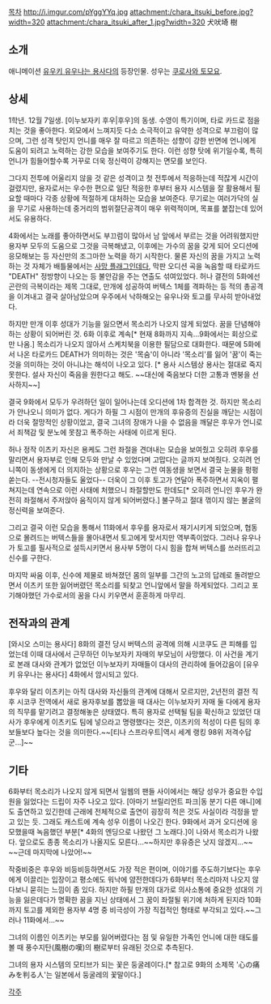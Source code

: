 [[목차]]
http://i.imgur.com/pYggYYq.jpg
attachment:/chara_itsuki_before.jpg?width=320 attachment:/chara_itsuki_after_1.jpg?width=320
犬吠埼 樹

== 소개 ==
애니메이션 [[유우키 유우나는 용사다]]의 등장인물. 성우는 [[쿠로사와 토모요]]. 

== 상세 ==
1학년. 12월 7일생. [이누보자키 후우|후우]의 동생. 수영이 특기이며, 타로 카드로 점을 치는 것을 좋아한다. 외모에서 느껴지듯 다소 소극적이고 유약한 성격으로 부끄럼이 많으며, 그런 성격 탓인지 언니를 매우 잘 따르고 의존하는 성향이 강한 반면에 언니에게 도움이 되려고 노력하는 강한 모습을 보여주기도 한다. 이런 성향 탓에 위기일수록, 특히 언니가 힘들어할수록 거꾸로 더욱 정신력이 강해지는 면모를 보인다.   

그다지 전투에 어울리지 않을 것 같은 성격이고 첫 전투에서 적응하는데 적잖게 시간이 걸렸지만, 용자로서는 우수한 편으로 일단 적응한 후부터 용자 시스템을 잘 활용해서 필요할 때마다 각종 상황에 적절하게 대처하는 모습을 보여준다. 무기로는 여러가닥의 실을 무기로 사용하는데 중거리의 범위절단공격이 매우 위력적이며, 목표를 붙잡는데 있어서도 유용하다. 

4화에서는 노래를 좋아하면서도 부끄럼이 많아서 남 앞에서 부르는 것을 어려워했지만 용자부 모두의 도움으로 그것을 극복해냈고, 이후에는 가수의 꿈을 갖게 되어 오디션에 응모해보는 등 자신만의 조그마한 노력을 하기 시작한다. 물론 자신의 꿈을 가지고 노력하는 것 자체가 배틀물에서는 [[사망 플래그]]인데다, 막판 오디션 곡을 녹음할 때 타로카드 "DEATH" 정방향이 나오는 등 불안감을 주는 연출도 섞여있었다. 허나 결전의 5화에선 곤란의 극복이라는 제목 그대로, 만개에 성공하여 버텍스 1체를 격파하는 등 적의 총공격을 이겨내고 결국 살아남았으며 우주에서 낙하해오는 유우나와 토고를 무사히 받아내었다.

하지만 만개 이후 성대가 기능을 잃으면서 목소리가 나오지 않게 되었다. 꿈을 단념해야 하는 상황이 되어버린 것. 6화 이후로 계속[* 현재 8화까지 지속...9화에서는 회상으로만 나옴.] 목소리가 나오지 않아서 스케치북을 이용한 필담으로 대화한다. 때문에 5화에서 나온 타로카드 DEATH가 의미하는 것은 '목숨'이 아니라 '목소리'를 잃어 '꿈'이 죽는것을 의미하는 것이 아니냐는 해석이 나오고 있다. [* 용사 시스템상 용사는 절대로 죽지 못한다. 설사 자신이 죽음을 원한다고 해도. ~~대신에 죽음보다 더한 고통과 멘붕을 선사하지~~] 

결국 9화에서 모두가 우려하던 일이 일어나는데 오디션에 1차 합격한 것. 하지만 목소리가 안나오니 의미가 없다. 게다가 하필 그 시점이 만개의 후유증의 진실을 깨닫는 시점이라 더욱 절망적인 상황이었고, 결국 그녀의 장애가 나을 수 없음을 깨달은 후우가 언니로서 죄책감 및 분노에 못참고 폭주하는 사태에 이르게 된다.

허나 정작 이츠키 자신은 용케도 그런 좌절을 견뎌내는 모습을 보여줬고 오히려 후우를 말리면서 용자부로 인해 모두와 만날 수 있었다며 고맙다는 글까지 보여줬다. 오히려 언니쪽이 동생에게 더 의지하는 상황으로 후우는 그런 여동생을 보면서 결국 눈물을 펑펑 쏟는다. --전시청자들도 울었다-- 더욱이 그 이후 토고가 연달아 폭주하면서 지옥이 펼쳐지는데 연속으로 이런 사태에 처했으니 좌절할만도 한데도[* 오히려 언니인 후우가 완전히 좌절해서 주저앉아 움직이지 않게 되어버렸다.] 불구하고 절대 꺾이지 않는 불굴의 정신력을 보여준다. 

그리고 결국 이런 모습을 통해서 11화에서 후우를 용자로서 재기시키게 되었으며, 협동으로 몰려드는 버텍스들을 몰아내면서 토고에게 맞서지만 역부족이었다. 그러나 유우나가 토고를 필사적으로 설득시키면서 용사부 5명이 다시 힘을 합쳐 버텍스를 쓰러뜨리고 신수를 구한다.

마지막 싸움 이후, 신수에 제물로 바쳐졌던 몸의 일부를 그간의 노고의 답례로 돌려받으면서 이츠키 또한 잃어버렸던 목소리를 되찾고 언니앞에서 말을 하게되었다. 그리고 포기해야했던 가수로서의 꿈을 다시 키우면서 훈훈하게 마무리.

== 전작과의 관계 ==
[와시오 스미는 용사다] 8화의 결전 당시 버텍스의 공격에 의해 시코쿠도 큰 피해를 입었는데 이때 대사에서 근무하던 이누보자키 자매의 부모님이 사망했다. 이 사건을 계기로 본래 대사와 관계가 없었던 이누보자키 자매들이 대사의 관리하에 들어갔음이 [유우키 유우나는 용사다] 4화에서 암시되고 있다. 

후우와 달리 이츠키는 아직 대사와 자신들의 관계에 대해서 모르지만, 2년전의 결전 직후 시코쿠 전역에서 새로 용자후보를 뽑았을 때 대사는 이누보자키 자매 둘 다에게 용자의 직무를 맡기려고 결정해놓은 상태였다. 특히 용자로 선택될 팀을 확신하고 있었던 대사가 후우에게 이츠키도 팀에 넣으라고 명령했다는 것은, 이츠키의 적성이 다른 팀의 후보들보다 높다는 것을 의미한다.~~[티나 스프라우트|역시 세계 랭킹 98위 저격수답군...]~~

== 기타 ==
6화부터 목소리가 나오지 않게 되면서 일웹의 팬들 사이에서는 해당 성우가 중요한 수입원을 잃었다는 드립이 자주 나오고 있다. [아마기 브릴리언트 파크|동 분기 다른 애니]에도 출연하고 있긴한데 근래에 전체적으로 출연이 굉장히 적은 것도 사실이라 걱정을 받고 있는 듯. 그래도 캐스트에 계속 성우 이름이 나오긴 한다.
9화에서 과거 오디션에 응모했을때 녹음했던 부분[* 4화의 엔딩으로 나왔던 그 노래다.]이 나와서 목소리가 나왔다. 앞으로도 종종 목소리가 나올지도 모른다...~~하지만 후유증은 낫지 않겠지...~~ ~~근데 마지막에 나았어!~~

작중비중은 후우와 비등비등하면서도 가장 적은 편이며, 이야기를 주도하기보다는 후우에게 이끌리는 입장이고 평소에도 워낙에 얌전한데다가 6화부터 목소리마저 나오지 않다보니 묻히는 느낌이 좀 있다. 하지만 하필 만개의 대가로 의사소통에 중요한 성대의 기능을 잃은데다가 명확한 꿈을 지닌 상태에서 그 꿈이 좌절될 위기에 처하게 된지라 10화까지 토고를 제외한 용자부 4명 중 비극성이 가장 직접적인 형태로 부각되고 있다.~~그러나 11화에서...~~ 

그녀의 이름인 이츠키는 부모를 잃어버렸다는 점 및 유일한 가족인 언니에 대한 태도를 볼 때 풍수지탄(風樹の嘆)의 樹로부터 유래된 것으로 추측된다.

그녀의 용자 시스템의 모티브가 되는 꽃은 둥굴레이다.[* 참고로 9화의 소제목 '心の痛みを判る人'는 일본에서 둥굴레의 꽃말이다.]


[[각주]]
